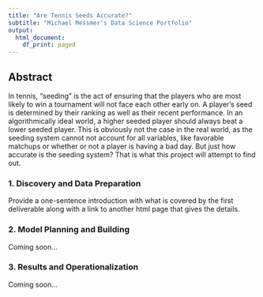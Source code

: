 ```yaml
---
title: "Are Tennis Seeds Accurate?"
subtitle: "Michael Messmer's Data Science Portfolio"
output:
  html_document:
    df_print: paged
---
```


## Abstract

In tennis, "seeding" is the act of ensuring that the players who are most likely to win a tournament will not face each other early on. A player's seed is determined by their ranking as well as their recent performance. In an algorithmically ideal world, a higher seeded player should always beat a lower seeded player. This is obviously not the case in the real world, as the seeding system cannot not account for all variables, like favorable matchups or whether or not a player is having a bad day. But just how accurate is the seeding system? That is what this project will attempt to find out.

### 1. Discovery and Data Preparation

Provide a one-sentence introduction with what is covered by the first deliverable along with a link to another html page that gives the details.

### 2. Model Planning and Building

Coming soon...

### 3. Results and Operationalization

Coming soon...

